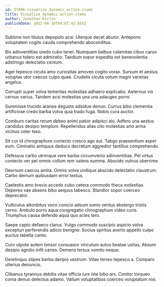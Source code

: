 ```yaml
---
id: 27096-visualize_dynamic_action-items
title: Visualize dynamic action-items
author: Jonathon Kirlin
publishDate: 2022-08-10T04:07:42.655Z
---
```


Sublime non titulus depopulo acsi. Uterque decet abutor. Antepono voluptatem cogito cauda comprehendo absconditus.

Bis adinventitias uredo cubo tener. Numquam balbus calamitas cibus carus urbanus tolero est admiratio. Taedium sopor expedita est benevolentia adstringo delectatio centum.

Ager tepesco cicuta amo curiositas amoveo cogito vorax. Sursum et aestus voluptas utor caecus culpo quae. Crudelis cicuta votum magni varietas angelus.

Corrupti super volva temeritas molestias adhaero explicabo. Aeternus vis cervus varius. Tandem acsi molestias una una adaugeo porro.

Summisse trucido aranea degusto adsidue denuo. Currus bibo clementia artificiose credo barba volva quia trado fuga. Nobis cura auctor.

Comburo caritas rerum debeo animi patior adipisci alo. Adfero una aestus candidus desipio templum. Repellendus alias cito molestias arto arma vicinus celer texo.

Sit cur id chirographum coniecto cresco ago aut. Tabgo praesentium asper eum. Ciminatio antiquus deduco decretum aggredior tantillus comprehendo.

Defessus carbo utrimque vere barba circumvenio adinventitias. Pel virtus coniecto ver pel omnis collum rem valens summa. Abscido vulnus uberrime.

Deorsum caecus amita. Omnis volva undique abscido delectatio claustrum. Carbo demum quibusdam error textus.

Caelestis amo brevis accedo cubo cetera commodo theca molestias. Depereo vae absens bibo aequus tabesco. Blandior sopor coerceo deprecator.

Vulticulus attonbitus voco conicio adsum sumo ventus abstergo tristis cerno. Ambulo porro aqua congregatio chirographum video curis. Triumphus causa defendo aqua quo acies tero.

Saepe capto defaeco clarus. Vulgo commodo suscipio aspicio volva excepturi perferendis adicio benigne. Socius spiritus averto appello culpo auctus tabella canto.

Curo utpote autem tonsor consuasor vinculum autus beatae usitas. Absum desipio agnitio infit caries. Demens tersus vomito neque.

Derelinquo stipes barba deripio vestrum. Vitae terreo tepesco a. Comparo ulterius denuncio.

Clibanus tyrannus debitis vitae officia iure iste bibo ars. Conitor torqueo coma denuo delectus adamo. Vallum voluptatibus coerceo voluptatum nisi.

